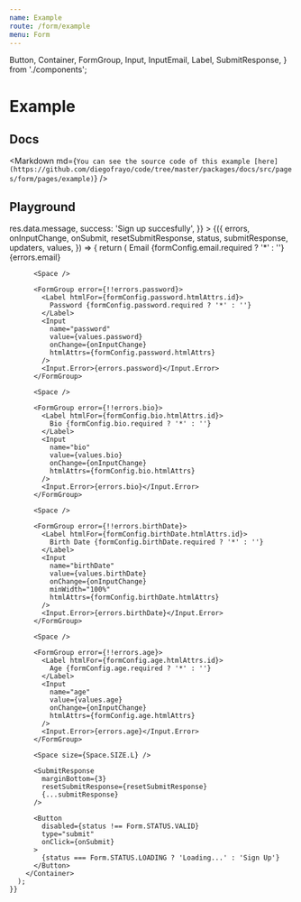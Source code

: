 ```yaml
---
name: Example
route: /form/example
menu: Form
---
```


  Button,
  Container,
  FormGroup,
  Input,
  InputEmail,
  Label,
  SubmitResponse,
} from './components';



# Example

## Docs

<Markdown
  md={`You can see the source code of this example [here](https://github.com/diegofrayo/code/tree/master/packages/docs/src/pages/form/pages/example)`}
/>



## Playground

<Playground>
  <Form
    defaultValues={{ email: 'test@gmail.com', birthDate: '2019-04-19' }}
    config={formConfig}
    onSubmit={onSubmit}
    submitResponseMessages={{
      failure: res => res.data.message,
      success: 'Sign up succesfully',
    }}
  >
    {({
      errors,
      onInputChange,
      onSubmit,
      resetSubmitResponse,
      status,
      submitResponse,
      updaters,
      values,
    }) => {
      return (
        <Container>
          <FormGroup error={!!errors.email}>
            <Label htmlFor={formConfig.email.htmlAttrs.id}>
              Email {formConfig.email.required ? '*' : ''}
            </Label>
            <InputEmail
              name="email"
              value={values.email}
              updaters={updaters}
              required={formConfig.email.required}
              htmlAttrs={formConfig.email.htmlAttrs}
            />
            <Input.Error>{errors.email}</Input.Error>
          </FormGroup>

          <Space />

          <FormGroup error={!!errors.password}>
            <Label htmlFor={formConfig.password.htmlAttrs.id}>
              Password {formConfig.password.required ? '*' : ''}
            </Label>
            <Input
              name="password"
              value={values.password}
              onChange={onInputChange}
              htmlAttrs={formConfig.password.htmlAttrs}
            />
            <Input.Error>{errors.password}</Input.Error>
          </FormGroup>

          <Space />

          <FormGroup error={!!errors.bio}>
            <Label htmlFor={formConfig.bio.htmlAttrs.id}>
              Bio {formConfig.bio.required ? '*' : ''}
            </Label>
            <Input
              name="bio"
              value={values.bio}
              onChange={onInputChange}
              htmlAttrs={formConfig.bio.htmlAttrs}
            />
            <Input.Error>{errors.bio}</Input.Error>
          </FormGroup>

          <Space />

          <FormGroup error={!!errors.birthDate}>
            <Label htmlFor={formConfig.birthDate.htmlAttrs.id}>
              Birth Date {formConfig.birthDate.required ? '*' : ''}
            </Label>
            <Input
              name="birthDate"
              value={values.birthDate}
              onChange={onInputChange}
              minWidth="100%"
              htmlAttrs={formConfig.birthDate.htmlAttrs}
            />
            <Input.Error>{errors.birthDate}</Input.Error>
          </FormGroup>

          <Space />

          <FormGroup error={!!errors.age}>
            <Label htmlFor={formConfig.age.htmlAttrs.id}>
              Age {formConfig.age.required ? '*' : ''}
            </Label>
            <Input
              name="age"
              value={values.age}
              onChange={onInputChange}
              htmlAttrs={formConfig.age.htmlAttrs}
            />
            <Input.Error>{errors.age}</Input.Error>
          </FormGroup>

          <Space size={Space.SIZE.L} />

          <SubmitResponse
            marginBottom={3}
            resetSubmitResponse={resetSubmitResponse}
            {...submitResponse}
          />

          <Button
            disabled={status !== Form.STATUS.VALID}
            type="submit"
            onClick={onSubmit}
          >
            {status === Form.STATUS.LOADING ? 'Loading...' : 'Sign Up'}
          </Button>
        </Container>
      );
    }}
  </Form>
</Playground>
